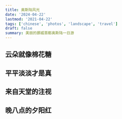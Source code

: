 ```yaml
---
title: 奥斯陆风光
date: '2024-04-22'
lastmod: '2021-04-22'
tags: ['chinese', 'photos', 'landscape', 'travel']
draft: false
summary: 美丽的挪威首都奥斯陆一日游
---
```


## 云朵就像棉花糖

<Photo alt="candy cloud" src="/static/gallery/view/oslo_candy_cloud.jpg" width={800} height={1} />

## 平平淡淡才是真

<Photo alt="red house" src="/static/gallery/view/oslo_red_house.jpg" width={800} height={1} />

## 来自天堂的注视

<Photo
  alt="bright sky"
  src="/static/gallery/view/oslo_light_from_haven.jpg"
  width={800}
  height={1}
/>

## 晚八点的夕阳红

<Photo alt="pink sky" src="/static/gallery/view/oslo_pink_sky.jpg" width={800} height={1} />

